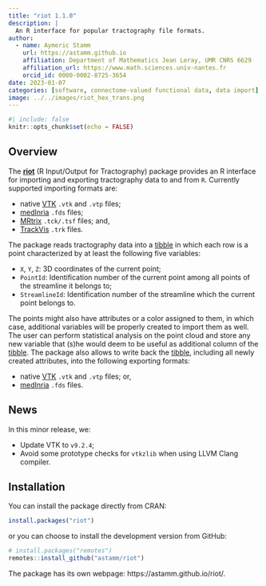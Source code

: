 ```yaml
---
title: "riot 1.1.0"
description: |
  An R interface for popular tractography file formats.
author:
  - name: Aymeric Stamm
    url: https://astamm.github.io
    affiliation: Department of Mathematics Jean Leray, UMR CNRS 6629
    affiliation_url: https://www.math.sciences.univ-nantes.fr
    orcid_id: 0000-0002-8725-3654
date: 2023-01-07
categories: [software, connectome-valued functional data, data import]
image: ../../images/riot_hex_trans.png
---
```


```r
#| include: false
knitr::opts_chunk$set(echo = FALSE)
```

## Overview

The [**riot**](https://astamm.github.io/riot/) (R Input/Output for
Tractography) package provides an R interface for importing and exporting
tractography data to and from `R`. Currently supported importing formats are:

- native [VTK](https://vtk.org) `.vtk` and `.vtp` files; 
- [medInria](https://med.inria.fr) `.fds` files; 
- [MRtrix](https://mrtrix.readthedocs.io/en/latest/getting_started/image_data.html)
`.tck/.tsf` files; and, 
- [TrackVis](http://trackvis.org/docs/?subsect=fileformat) `.trk` files.

The package reads tractography data into a
[tibble](https://tibble.tidyverse.org) in which each row is a point
characterized by at least the following five variables:

- `X`, `Y`, `Z`: 3D coordinates of the current point; 
- `PointId`: Identification number of the current point among all points of the
streamline it belongs to;
- `StreamlineId`: Identification number of the streamline which the current
point belongs to.

The points might also have attributes or a color assigned to them, in which
case, additional variables will be properly created to import them as well. The
user can perform statistical analysis on the point cloud and store any new
variable that (s)he would deem to be useful as additional column of the
[tibble](https://tibble.tidyverse.org). The package also allows to write back
the [tibble](https://tibble.tidyverse.org), including all newly created
attributes, into the following exporting formats:

- native [VTK](https://vtk.org) `.vtk` and `.vtp` files; or,
- [medInria](https://med.inria.fr) `.fds` files.

## News

In this minor release, we:

* Update VTK to `v9.2.4`;
* Avoid some prototype checks for `vtkzlib` when using LLVM Clang compiler.

## Installation

You can install the package directly from CRAN:
```r
install.packages("riot")
```
or you can choose to install the development version from GitHub:
```r
# install.packages("remotes")
remotes::install_github("astamm/riot")
```

The package has its own webpage: https://astamm.github.io/riot/.
